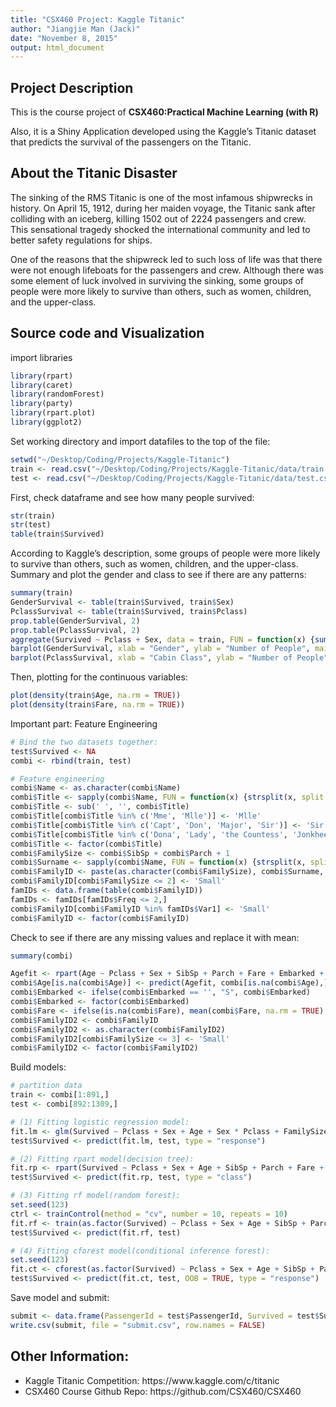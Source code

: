```yaml
---
title: "CSX460 Project: Kaggle Titanic"
author: "Jiangjie Man (Jack)"
date: "November 8, 2015"
output: html_document
---
```


Project Description
-----------------------------------------------------------------------------
This is the course project of **CSX460:Practical Machine Learning (with R)** 

Also, it is a Shiny Application developed using the Kaggle's Titanic dataset that predicts the survival of the passengers on the Titanic.

About the Titanic Disaster
-----------------------------------------------------------------------------
The sinking of the RMS Titanic is one of the most infamous shipwrecks in history.  On April 15, 1912, during her maiden voyage, the Titanic sank after colliding with an iceberg, killing 1502 out of 2224 passengers and crew. This sensational tragedy shocked the international community and led to better safety regulations for ships.

One of the reasons that the shipwreck led to such loss of life was that there were not enough lifeboats for the passengers and crew. Although there was some element of luck involved in surviving the sinking, some groups of people were more likely to survive than others, such as women, children, and the upper-class.

Source code and Visualization
-----------------------------------------------------------------------------
import libraries
```r
library(rpart)
library(caret)
library(randomForest)
library(party)
library(rpart.plot)
library(ggplot2)
```

Set working directory and import datafiles to the top of the file:

```r
setwd("~/Desktop/Coding/Projects/Kaggle-Titanic")
train <- read.csv("~/Desktop/Coding/Projects/Kaggle-Titanic/data/train.csv")
test <- read.csv("~/Desktop/Coding/Projects/Kaggle-Titanic/data/test.csv")
```

First, check dataframe and see how many people survived:

```r
str(train)
str(test)
table(train$Survived)
```

According to Kaggle's description, some groups of people were more likely to survive than others, such as women, children, and the upper-class. Summary and plot the gender and class to see if there are any patterns:

```r
summary(train)
GenderSurvival <- table(train$Survived, train$Sex)
PclassSurvival <- table(train$Survived, train$Pclass)
prop.table(GenderSurvival, 2)
prop.table(PclassSurvival, 2)
aggregate(Survived ~ Pclass + Sex, data = train, FUN = function(x) {sum(x)/length(x)})
barplot(GenderSurvival, xlab = "Gender", ylab = "Number of People", main = "Survival between male and female")
barplot(PclassSurvival, xlab = "Cabin Class", ylab = "Number of People", main = "Survival among different classes")
```

Then, plotting for the continuous variables:

```r
plot(density(train$Age, na.rm = TRUE))
plot(density(train$Fare, na.rm = TRUE))
```

Important part: Feature Engineering

```r
# Bind the two datasets together:
test$Survived <- NA
combi <- rbind(train, test)

# Feature engineering
combi$Name <- as.character(combi$Name)
combi$Title <- sapply(combi$Name, FUN = function(x) {strsplit(x, split = '[,.]')[[1]][2]})
combi$Title <- sub(' ', '', combi$Title)
combi$Title[combi$Title %in% c('Mme', 'Mlle')] <- 'Mlle'
combi$Title[combi$Title %in% c('Capt', 'Don', 'Major', 'Sir')] <- 'Sir'
combi$Title[combi$Title %in% c('Dona', 'Lady', 'the Countess', 'Jonkheer')] <- 'Lady'
combi$Title <- factor(combi$Title)
combi$FamilySize <- combi$SibSp + combi$Parch + 1
combi$Surname <- sapply(combi$Name, FUN = function(x) {strsplit(x, split = '[,.]')[[1]][1]})
combi$FamilyID <- paste(as.character(combi$FamilySize), combi$Surname, sep = "")
combi$FamilyID[combi$FamilySize <= 2] <- 'Small'
famIDs <- data.frame(table(combi$FamilyID))
famIDs <- famIDs[famIDs$Freq <= 2,]
combi$FamilyID[combi$FamilyID %in% famIDs$Var1] <- 'Small'
combi$FamilyID <- factor(combi$FamilyID)
```

Check to see if there are any missing values and replace it with mean:

```r
summary(combi)
```

```r
Agefit <- rpart(Age ~ Pclass + Sex + SibSp + Parch + Fare + Embarked + Title + FamilySize, data=combi[!is.na(combi$Age),], method="anova")
combi$Age[is.na(combi$Age)] <- predict(Agefit, combi[is.na(combi$Age),])
combi$Embarked <- ifelse(combi$Embarked == '', "S", combi$Embarked)
combi$Embarked <- factor(combi$Embarked)
combi$Fare <- ifelse(is.na(combi$Fare), mean(combi$Fare, na.rm = TRUE), combi$Fare)
combi$FamilyID2 <- combi$FamilyID
combi$FamilyID2 <- as.character(combi$FamilyID2)
combi$FamilyID2[combi$FamilySize <= 3] <- 'Small'
combi$FamilyID2 <- factor(combi$FamilyID2)
```

Build models:

```r
# partition data
train <- combi[1:891,]
test <- combi[892:1309,]

# (1) Fitting logistic regression model:
fit.lm <- glm(Survived ~ Pclass + Sex + Age + Sex * Pclass + FamilySize, family = binomial, data = train)
test$Survived <- predict(fit.lm, test, type = "response")

# (2) Fitting rpart model(decision tree):
fit.rp <- rpart(Survived ~ Pclass + Sex + Age + SibSp + Parch + Fare + Embarked + Title + FamilySize + FamilyID, data = train, method = "class")
test$Survived <- predict(fit.rp, test, type = "class")

# (3) Fitting rf model(random forest):
set.seed(123)
ctrl <- trainControl(method = "cv", number = 10, repeats = 10)
fit.rf <- train(as.factor(Survived) ~ Pclass + Sex + Age + SibSp + Parch + Fare + Embarked + Title + FamilySize + FamilyID2, data = train, method = "rf", trControl = ctrl)
test$Survived <- predict(fit.rf, test)

# (4) Fitting cforest model(conditional inference forest):
set.seed(123)
fit.ct <- cforest(as.factor(Survived) ~ Pclass + Sex + Age + SibSp + Parch + Fare + Embarked + Title + FamilySize + FamilyID, data = train, controls = cforest_unbiased(ntree = 3000, mtry = 3))
test$Survived <- predict(fit.ct, test, OOB = TRUE, type = "response")
```

Save model and submit:
```r
submit <- data.frame(PassengerId = test$PassengerId, Survived = test$Survived)
write.csv(submit, file = "submit.csv", row.names = FALSE)
```

Other Information:
-----------------------------------------------------------------------------
- Kaggle Titanic Competition: https://www.kaggle.com/c/titanic
- CSX460 Course Github Repo: https://github.com/CSX460/CSX460


